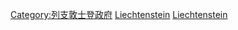 [[Category:列支敦士登政府|Category:列支敦士登政府]]
[[Category:各國法律|Liechtenstein]]
[[Category:欧洲法律|Liechtenstein]]